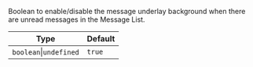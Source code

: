 Boolean to enable/disable the message underlay background when there are unread messages in the Message List.

| Type                   | Default |
| ---------------------- | ------- |
| `boolean`\|`undefined` | `true`  |
